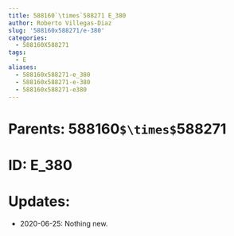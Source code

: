 ```yaml
---
title: 588160`\times`588271 E_380
author: Roberto Villegas-Diaz
slug: '588160x588271/e-380'
categories:
  - 588160X588271
tags:
  - E
aliases:
  - 588160x588271-e_380
  - 588160x588271-e-380
  - 588160x588271-e380
---
```


# **Parents**: 588160`$\times$`588271
# **ID**: E_380
# **Updates**: 
 - 2020-06-25: Nothing new.
